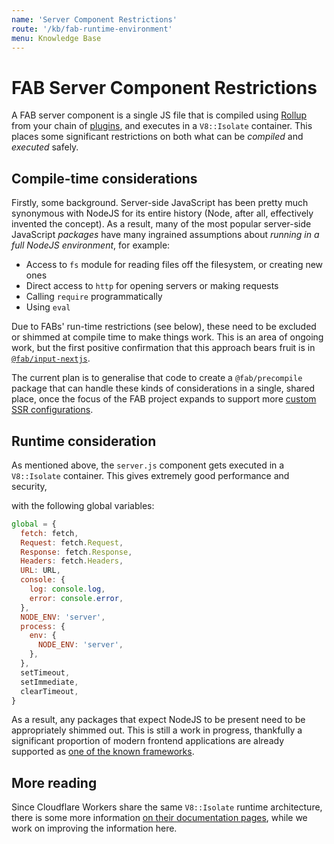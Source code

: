 ```yaml
---
name: 'Server Component Restrictions'
route: '/kb/fab-runtime-environment'
menu: Knowledge Base
---
```


# FAB Server Component Restrictions

A FAB server component is a single JS file that is compiled using [Rollup](https://github.com/fab-spec/fab/blob/master/packages/actions/src/rollup.ts) from your chain of [plugins](/kb/plugins), and executes in a `V8::Isolate` container. This places some significant restrictions on both what can be _compiled_ and _executed_ safely.

## Compile-time considerations

Firstly, some background. Server-side JavaScript has been pretty much synonymous with NodeJS for its entire history (Node, after all, effectively invented the concept). As a result, many of the most popular server-side JavaScript _packages_ have many ingrained assumptions about _running in a full NodeJS environment_, for example:

* Access to `fs` module for reading files off the filesystem, or creating new ones
* Direct access to `http` for opening servers or making requests
* Calling `require` programmatically
* Using `eval`

Due to FABs' run-time restrictions (see below), these need to be excluded or shimmed at compile time to make things work. This is an area of ongoing work, but the first positive confirmation that this approach bears fruit is in [`@fab/input-nextjs`](https://github.com/fab-spec/fab/tree/master/packages/input-nextjs).

The current plan is to generalise that code to create a `@fab/precompile` package that can handle these kinds of considerations in a single, shared place, once the focus of the FAB project expands to support more [custom SSR configurations](/guides/converting-custom-ssr).

## Runtime consideration

As mentioned above, the `server.js` component gets executed in a `V8::Isolate` container. This gives extremely good performance and security,

with the following global variables:

```js
global = {
  fetch: fetch,
  Request: fetch.Request,
  Response: fetch.Response,
  Headers: fetch.Headers,
  URL: URL,
  console: {
    log: console.log,
    error: console.error,
  },
  NODE_ENV: 'server',
  process: {
    env: {
      NODE_ENV: 'server',
    },
  },
  setTimeout,
  setImmediate,
  clearTimeout,
}
```

As a result, any packages that expect NodeJS to be present need to be appropriately shimmed out. This is still a work in progress, thankfully a significant proportion of modern frontend applications are already supported as [one of the known frameworks](https://fab.dev/guides/known-project-types).

## More reading

Since Cloudflare Workers share the same `V8::Isolate` runtime architecture, there is some more information [on their documentation pages](https://developers.cloudflare.com/workers/about/how-it-works/), while we work on improving the information here.
